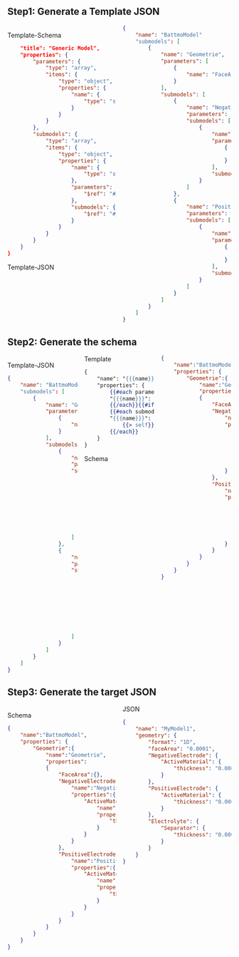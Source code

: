 ==Step1: Generate a Template JSON==
<div style=" column-count: 2;">
<div>Template-Schema
<syntaxhighlight lang="json">
    "title": "Generic Model",
    "properties": {
        "parameters": {
            "type": "array",
            "items": {
                "type": "object",
                "properties": {
                    "name": {
                        "type": "string"
                    }
                }
            }
        },
        "submodels": {
            "type": "array",
            "items": {
                "type": "object",
                "properties": {
                    "name": {
                        "type": "string"
                    },
                    "parameters": {
                        "$ref": "#/properties/parameters"
                    },
                    "submodels": {
                        "$ref": "#/properties/submodels"
                    }
                }
            }
        }
    }
}
</syntaxhighlight>
</div>
<div>Template-JSON
<syntaxhighlight lang="json">
{
    "name": "BattmoModel"
    "submodels": [
        {
            "name": "Geometrie",
            "parameters": [
                {
                    "name": "FaceArea"
                }
            ],
            "submodels": [
                {
                    "name": "NegativeElectrode",
                    "parameters": [],
                    "submodels": [
                        {
                            "name": "ActiveMaterial",
                            "parameters": [
                                {
                                    "name": "thickness"
                                }
                            ],
                            "submodels": []
                        }
                    ]
                },
                {
                    "name": "PositiveElectrode",
                    "parameters": [],
                    "submodels": [
                        {
                            "name": "ActiveMaterial",
                            "parameters": [
                                {
                                    "name": "thickness"
                                }
                            ],
                            "submodels": []
                        }
                    ]
                }
            ]
        }
    ]
}
</syntaxhighlight>
</div>
</div>

==Step2: Generate the schema==
<div style=" column-count: 3;">
<div>Template-JSON
<syntaxhighlight lang="json">
{
    "name": "BattmoModel"
    "submodels": [
        {
            "name": "Geometrie",
            "parameters": [
                {
                    "name": "FaceArea"
                }
            ],
            "submodels": [
                {
                    "name": "NegativeElectrode",
                    "parameters": [],
                    "submodels": [
                        {
                            "name": "ActiveMaterial",
                            "parameters": [
                                {
                                    "name": "thickness"
                                }
                            ],
                            "submodels": []
                        }
                    ]
                },
                {
                    "name": "PositiveElectrode",
                    "parameters": [],
                    "submodels": [
                        {
                            "name": "ActiveMaterial",
                            "parameters": [
                                {
                                    "name": "thickness"
                                }
                            ],
                            "submodels": []
                        }
                    ]
                }
            ]
        }
    ]
}
</syntaxhighlight>
</div>
<div>
Template<syntaxhighlight lang="handlebars">
{ 
    "name": "{{{name}}}", 
    "properties": { 
        {{#each parameters}}
        "{{{name}}}": {}{{#unless @last}},{{/unless}}
        {{/each}}{{#if parameters}}{{#if submodels}},{{/if}}{{/if}}
        {{#each submodels}}
        "{{{name}}}":
            {{> self}}{{#unless @last}},{{/unless}}
        {{/each}} 
    } 
}
</syntaxhighlight>
</div>
<div>
Schema<syntaxhighlight lang="json">
{
    "name":"BattmoModel",
    "properties": {
        "Geometrie":{
            "name":"Geometrie",
            "properties":
            {
                "FaceArea":{},
                "NegativeElectrode":{
                    "name":"NegativeElectrode",
                    "properties":{
                        "ActiveMaterial":{
                            "name":"ActiveMaterial",
                            "properties":{
                                "thickness":{}
                            }
                        }
                    }
                },
                "PositiveElectrode": {
                    "name":"PositiveElectrode",
                    "properties":{
                        "ActiveMaterial":{
                            "name":"ActiveMaterial",
                            "properties": {
                                "thickness":{}
                            }
                        }
                    }
                }
            }
        }
    }
}
</syntaxhighlight>
</div>
</div>

==Step3: Generate the target JSON==
<div style=" column-count: 2;">
<div>
Schema<syntaxhighlight lang="json">
{
    "name":"BattmoModel",
    "properties": {
        "Geometrie":{
            "name":"Geometrie",
            "properties":
            {
                "FaceArea":{},
                "NegativeElectrode":{
                    "name":"NegativeElectrode",
                    "properties":{
                        "ActiveMaterial":{
                            "name":"ActiveMaterial",
                            "properties":{
                                "thickness":{}
                            }
                        }
                    }
                },
                "PositiveElectrode": {
                    "name":"PositiveElectrode",
                    "properties":{
                        "ActiveMaterial":{
                            "name":"ActiveMaterial",
                            "properties": {
                                "thickness":{}
                            }
                        }
                    }
                }
            }
        }
    }
}
</syntaxhighlight>
</div>
<div>JSON
<syntaxhighlight lang="json">
{
    "name": "MyModel1",
    "geometry": {
        "format": "1D",
        "faceArea": "0.0001",
        "NegativeElectrode": {
            "ActiveMaterial": {
                "thickness": "0.000064"
            }
        },
        "PositiveElectrode": {
            "ActiveMaterial": {
                "thickness": "0.000057"
            }
        },
        "Electrolyte": {
            "Separator": {
                "thickness": "0.000015"
            }
        }
    }
}
</syntaxhighlight>
</div>
</div>